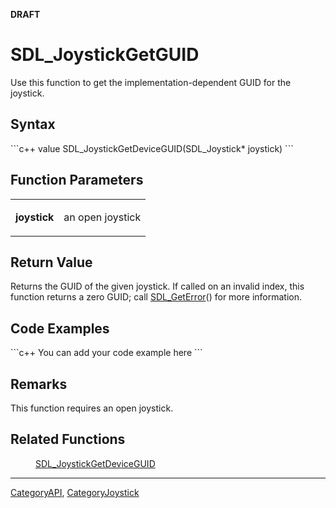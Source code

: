 <!-- pragma section-numbers off -->
<!-- pragma camelcase off -->
'''DRAFT'''

<!-- #*^*^*^*^*See http://wiki.libsdl.org/moin.cgi/SGFunctions for details on editing this page*^*^*^*^* -->


= SDL_JoystickGetGUID =
Use this function to get the implementation-dependent GUID for the joystick.



== Syntax ==
```c++
value SDL_JoystickGetDeviceGUID(SDL_Joystick* joystick)
```


== Function Parameters ==
{|
|'''joystick'''
|an open joystick
|}


== Return Value ==
Returns the GUID of the given joystick.  If called on an invalid index, this function returns a zero GUID; call [[SDL_GetError]]() for more information.


== Code Examples ==
```c++
You can add your code example here
```


== Remarks ==
This function requires an open joystick.


== Related Functions ==
:[[SDL_JoystickGetDeviceGUID]]

----
[[CategoryAPI]], [[CategoryJoystick]]
